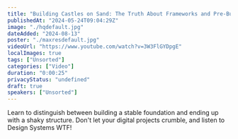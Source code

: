 ```yaml
---
title: "Building Castles on Sand: The Truth About Frameworks and Pre-Built Solutions"
publishedAt: "2024-05-24T09:04:29Z"
image: "./hqdefault.jpg"
dateAdded: "2024-08-13"
poster: "./maxresdefault.jpg"
videoUrl: "https://www.youtube.com/watch?v=3W3FlGYDpgE"
localImages: true
tags: ["Unsorted"]
categories: ["Video"]
duration: "0:00:25"
privacyStatus: "undefined"
draft: true
speakers: ["Unsorted"]
---
```

Learn to distinguish between building a stable foundation and ending up with a shaky structure. Don't let your digital projects crumble, and listen to Design Systems WTF!

